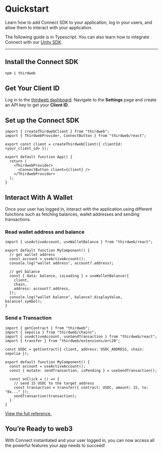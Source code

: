# Quickstart

Learn how to add Connect SDK to your application, log in your users, and allow them to interact with your application.

The following guide is in Typescript. You can also learn how to integrate Connect with our [Unity SDK](https://portal.thirdweb.com/unity).

---

## Install the Connect SDK

```bash
npm i thirdweb
```

## Get Your Client ID

Log in to the [thirdweb dashboard](https://thirdweb.com/dashboard). Navigate to the **Settings** page and create an API key to get your **Client ID**.

## Set up the Connect SDK

```tsx
import { createThirdwebClient } from "thirdweb";
import { ThirdwebProvider, ConnectButton } from "thirdweb/react";

export const client = createThirdwebClient({ clientId: <your_client_id> });

export default function App() {
  return (
    <ThirdwebProvider>
      <ConnectButton client={client} />
    </ThirdwebProvider>
  );
}
```

## Interact With A Wallet

Once your user has logged in, interact with the application using different functions such as fetching balances, wallet addresses and sending transactions.

### Read wallet address and balance

```tsx
import { useActiveAccount, useWalletBalance } from "thirdweb/react";

export default function MyComponent() {
  // get wallet address
  const account = useActiveAccount();
  console.log("wallet address", account?.address);
  
  // get balance
  const { data: balance, isLoading } = useWalletBalance({
    client,
    chain,
    address: account?.address,
  });
  console.log("wallet balance", balance?.displayValue, balance?.symbol);
}
```

### Send a Transaction

```tsx
import { getContract } from "thirdweb";
import { sepolia } from "thirdweb/chains";
import { useActiveAccount, useSendTransaction } from "thirdweb/react";
import { transfer } from "thirdweb/extensions/erc20";

const USDC = getContract({ client, address: USDC_ADDRESS, chain: sepolia });

export default function MyComponent() {
  const account = useActiveAccount();
  const { mutate: sendTransaction, isPending } = useSendTransaction();

  const onClick = () => {
    // send 15 USDC to the target address
    const transaction = transfer({ contract: USDC, amount: 15, to: "0x..." });
    sendTransaction(transaction);
  }
}
```

[View the full reference.](/typescript/v5)

## You’re Ready to web3

With Connect instantiated and your user logged in, you can now access all the powerful features your app needs to succeed!

